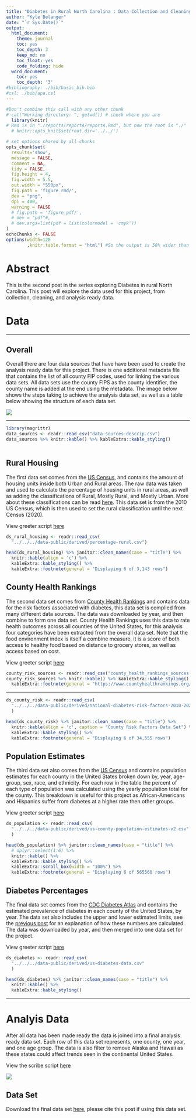 ```yaml
---
title: "Diabetes in Rural North Carolina : Data Collection and Cleaning"
author: "Kyle Belanger"
date: "`r Sys.Date()`"
output:
  html_document:
    theme: journal
    toc: yes
    toc_depth: 3
    keep_md: no
    toc_float: yes
    code_folding: hide
  word_document:
    toc: yes
    toc_depth: '3'
#bibliography: ./bib/basic_bib.bib
#csl: ./bib/apa.csl
---
```


<!-- These two chunks should be added in the beginning of every .Rmd 
  that you want to source an .R script -->
<!--  The 1st mandatory chunk  -->
<!--  Set the working directory to the repository's base directory -->
```r
#Don't combine this call with any other chunk 
# cat("Working directory: ", getwd()) # check where you are
  library(knitr)
# Rmd is in "./reports/reportA/reportA.Rmd", but now the root is "./"
  # knitr::opts_knit$set(root.dir='../../') 
```

<!--  The 2nd mandatory chunk  -->
<!-- Set the report-wide options, and point to the external code file. -->
```r
# set options shared by all chunks
opts_chunk$set(
  results='show', 
  message = FALSE,
  comment = NA, 
  tidy = FALSE,
  fig.height = 4, 
  fig.width = 5.5, 
  out.width = "550px",
  fig.path = 'figure_rmd/',     
  dev = "png",
  dpi = 400,
  warning = FALSE
  # fig.path = 'figure_pdf/',     
  # dev = "pdf"#,
  # dev.args=list(pdf = list(colormodel = 'cmyk'))
)
echoChunks <- FALSE
options(width=120
        ,knitr.table.format = "html") #So the output is 50% wider than the default.
```

# Abstract 

This is the second post in the series exploring Diabetes in rural North Carolina.  This post will explore the data used for this project, from collection, cleaning, and analysis ready data.

# Data

---

## Overall 

Overall there are four data sources that have have been used to create the analysis ready data for this project. There is one additional metadata file that contains the list of all county FIP codes, used for linking the various data sets.  All data sets use the county FIPS as the county identifier, the county name is added at the end using the metadata. The image below shows the steps taking to achieve the analysis data set, as well as a table below showing the structure of each data set.  

![](data-cleaning.png)

---

```r
library(magrittr)
data_sources <- readr::read_csv("data-sources-descrip.csv")
data_sources %>% knitr::kable() %>% kableExtra::kable_styling()
  
```

## Rural Housing

The first data set comes from the [US Census](https://data.census.gov/cedsci/table?q=rural%20house&hidePreview=true&tid=DECENNIALSF12010.H2&vintage=2010&tp=true&g=0100000US.050000), and contains the amount of housing units inside both Urban and Rural areas.  The raw data was taken and used to calculate the percentage of housing units in rural areas, as well as adding the classifications of Rural, Mostly Rural, and Mostly Urban.  More about these classifications can be read [here](https://www2.census.gov/geo/pdfs/reference/ua/Defining_Rural.pdf).  This data set is from the 2010 US Census, which is then used to set the rural classification until the next Census (2020). 

View greeter script [here](https://github.com/mmmmtoasty19/nc-diabetes-epidemic-2020/blob/master/manipulation/publish/0-greeter-census-rural-housing.md)

```r
ds_rural_housing <- readr::read_csv(
  "../../../data-public/derived/percentage-rural.csv")

head(ds_rural_housing) %>% janitor::clean_names(case = "title") %>% 
  knitr::kable(align = 'c') %>% 
  kableExtra::kable_styling() %>% 
  kableExtra::footnote(general = "Displaying 6 of 3,143 rows")
```

## County Health Rankings

The second data set comes from [County Health Rankings](https://www.countyhealthrankings.org/) and contains data for the risk factors associated with diabetes, this data set is complied from many different data sources. The data was downloaded by year, and then combine to form one data set. County Health Rankings uses this data to rate health outcomes across all counties of the United States, for this analysis four categories have been extracted from the overall data set. Note that the food environment index is itself a combine measure, it is a score of both access to healthy food based on distance to grocery stores, as well as access based on cost.  

View greeter script [here](https://github.com/mmmmtoasty19/nc-diabetes-epidemic-2020/blob/master/manipulation/publish/0-greeter-county-rankings-national.md)

```r
county_risk_sources <- readr::read_csv("county_health_rankings_sources.csv")
county_risk_sources %>% knitr::kable() %>% kableExtra::kable_styling() %>% 
  kableExtra::footnote(general = "https://www.countyhealthrankings.org/explore-health-rankings/measures-data-sources/2020-measures" , general_title = "Source: ")

```

---

```r
ds_county_risk <- readr::read_csv(
  "../../../data-public/derived/national-diabetes-risk-factors-2010-2020.csv"
  ) 

head(ds_county_risk) %>% janitor::clean_names(case = "title") %>% 
  knitr::kable(align = 'c', caption = "County Risk Factors Data Set") %>% 
  kableExtra::kable_styling() %>% 
  kableExtra::footnote(general = "Displaying 6 of 34,555 rows")
```

## Population Estimates

The third data set also comes from the [US Census](https://www.census.gov/data/tables/time-series/demo/popest/2010s-counties-detail.html) and contains population estimates for each county in the United States broken down by, year, age-group, sex, race, and ethnicity. For each row in the table the percent of each type of population was calculated using the yearly population total for the county. This breakdown is useful for this project as African-Americans and Hispanics suffer from diabetes at a higher rate then other groups.  

View greeter script [here](https://github.com/mmmmtoasty19/nc-diabetes-epidemic-2020/blob/master/manipulation/publish/0-greeter-us-county-population-estimates.md)


```r
ds_population <- readr::read_csv(
  "../../../data-public/derived/us-county-population-estimates-v2.csv"
  )

head(ds_population) %>% janitor::clean_names(case = "title") %>% 
  # dplyr::select(1:6) %>% 
  knitr::kable() %>% 
  kableExtra::kable_styling() %>% 
  kableExtra::scroll_box(width = "100%") %>% 
  kableExtra::footnote(general = "Displaying 6 of 565560 rows")

```

## Diabetes Percentages

The final data set comes from the [CDC Diabetes Atlas](https://www.cdc.gov/diabetes/data/index.html) and contains the estimated prevalence of diabetes in each county of the United States, by year. The data set also includes the upper and lower estimated limits, see the [previous post](https://kyleb.rbind.io/post/2020-06-25-diabetes-1/) for an explanation of how these numbers are calculated.  The data was downloaded by year, and then merged into one data set for the project. 

View greeter script [here](https://github.com/mmmmtoasty19/nc-diabetes-epidemic-2020/blob/master/manipulation/publish/0-greeter-us-diabetes.md)

```r
ds_diabetes <- readr::read_csv(
  "../../../data-public/derived/us-diabetes-data.csv"
  )

head(ds_diabetes) %>% janitor::clean_names(case = "title") %>% 
  knitr::kable() %>% 
  kableExtra::kable_styling()

```

---

# Analyis Data

After all data has been made ready the data is joined into a final analysis ready data set.  Each row of this data set represents, one county, one year, and one age group. The data is also filter to remove Alaska and Hawaii as these states could affect trends seen in the continental United States.

View the scribe script [here](https://github.com/mmmmtoasty19/nc-diabetes-epidemic-2020/blob/master/manipulation/publish/1-scribe-diabetes-data-set.md)

![](data-join.png)

## Data Set

Download the final data set [here](https://github.com/mmmmtoasty19/nc-diabetes-epidemic-2020/blob/master/data-public/derived/diabetes-modeling.csv.gz), please cite this post if using this data set.
